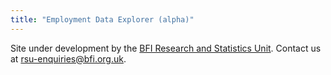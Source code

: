 ```yaml
---
title: "Employment Data Explorer (alpha)"
---
```


Site under development by the [BFI Research and Statistics Unit](https://www.bfi.org.uk/industry-data-insights/). Contact us at [rsu-enquiries@bfi.org.uk](mailto:rsu-enquiries@bfi.org.uk).
